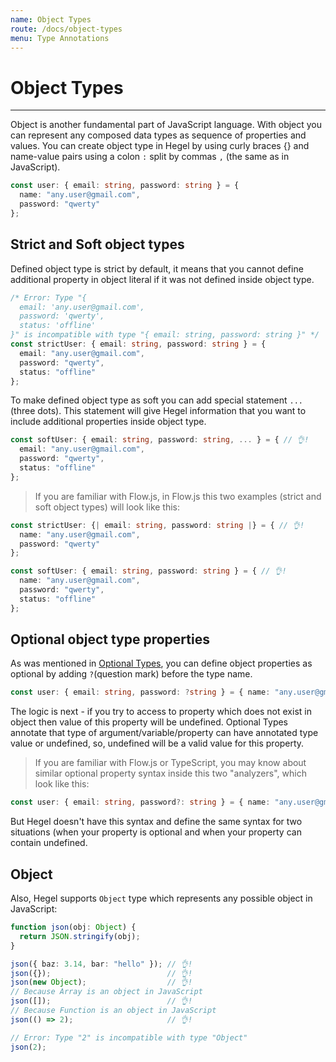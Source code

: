 ```yaml
---
name: Object Types
route: /docs/object-types
menu: Type Annotations
---
```


# Object Types
----------------

Object is another fundamental part of JavaScript language. With object you can represent any composed data types as sequence of properties and values.
You can create object type in Hegel by using curly braces {} and name-value pairs using a colon `:` split by commas `,` (the same as in JavaScript).

```typescript
const user: { email: string, password: string } = {
  name: "any.user@gmail.com",
  password: "qwerty"
};
```

## Strict and Soft object types

Defined object type is strict by default, it means that you cannot define additional property in object literal if it was not defined inside object type.

```typescript
/* Error: Type "{
  email: 'any.user@gmail.com',
  password: 'qwerty',
  status: 'offline'
}" is incompatible with type "{ email: string, password: string }" */
const strictUser: { email: string, password: string } = {
  email: "any.user@gmail.com",
  password: "qwerty",
  status: "offline"
};
```

To make defined object type as soft you can add special statement `...` (three dots). This statement will give Hegel information that you want to include additional properties inside object type.
```typescript
const softUser: { email: string, password: string, ... } = { // 👌!
  email: "any.user@gmail.com",
  password: "qwerty",
  status: "offline"
};
```

> If you are familiar with Flow.js, in Flow.js this two examples (strict and soft object types) will look like this:

```typescript
const strictUser: {| email: string, password: string |} = { // 👌!
  name: "any.user@gmail.com",
  password: "qwerty"
};
```

```typescript
const softUser: { email: string, password: string } = { // 👌!
  name: "any.user@gmail.com",
  password: "qwerty",
  status: "offline"
};
```

## Optional object type properties

As was mentioned in [Optional Types](/docs/optional-types), you can define object properties as optional by adding `?`(question mark) before the type name.

```typescript
const user: { email: string, password: ?string } = { name: "any.user@gmail.com" }; // 👌!
```

The logic is next - if you try to access to property which does not exist in object then value of this property will be undefined. Optional Types annotate that type of argument/variable/property can have annotated type value or undefined, so, undefined will be a valid value for this property.


> If you are familiar with Flow.js or TypeScript, you may know about similar optional property syntax inside this two "analyzers", which look like this:
```typescript
const user: { email: string, password?: string } = { name: "any.user@gmail.com" }; // 👌!
```
But Hegel doesn't have this syntax and define the same syntax for two situations (when your property is optional and when your property can contain undefined.

## Object

Also, Hegel supports `Object` type which represents any possible object in JavaScript:

```typescript
function json(obj: Object) {
  return JSON.stringify(obj); 
}

json({ baz: 3.14, bar: "hello" }); // 👌!
json({});                          // 👌!
json(new Object);                  // 👌!
// Because Array is an object in JavaScript
json([]);                          // 👌!
// Because Function is an object in JavaScript
json(() => 2);                     // 👌!

// Error: Type "2" is incompatible with type "Object"
json(2);
```
